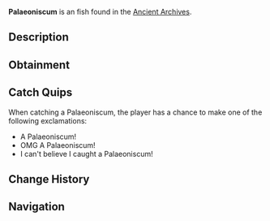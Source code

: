 {{FishInfobox
|image          = Palaeoniscum.png
|rarity         = Unusual
|sea            = First Sea
|location       = [[Ancient Archives]]
|sublocation    = 
|sources        = Fishing Rod
|radar_location = 
|xp             = 35
|weather        = Clear
|time           = Night
|season         = Spring, Autumn
|bait           = Fish Head
|base_weight    = 70
|base_value     = 125
|weight_range   = 67.5
|base_chance    = 40
|base_resil     = 70
}}
'''Palaeoniscum''' is an {{Rarity|Unusual}} fish found in the [[Ancient Archives]].

== Description ==
{{Description|Palaeoniscum is an ancient ray-finned fish from the Early Permian period, approximately 290 million years ago. Known for its robust ganoid scales and streamlined body, it represents early actinopterygian evolution, the ancestor of most modern fish.|Bestiary Entry}}

== Obtainment ==
{{Description|Found within the Ancient Isle's waterfall.|Bestiary Hint}}
{{Fish Availability|
Ancient Archives
Ancient Isle/Waterfall
|top_rods      = 
Plastic Rod\423048.51\621306.79;
Krampus's Rod\407825.22\440472.34;
Magma Rod\394096.53\425644.63;
Leviathan's Fang Rod\372989.33\321981.02;
Fast Rod\364872.65\642751.85;
Flimsy Rod\304531.79\558025.06;
Training Rod\311375.04\439245.08;
Rapid Rod\308376.14\701430.71;
Firefly Rod\289201.52\652898.08;
Fischer's Rod\324048.17\570299.32;
Buddy Bond Rod\314264.61\545305.9;
Trident Rod\362061.78\243023.05;
Free Spirit Rod\354567.25\237992.56;
No-Life Rod\328240.88\275841.5;
Depthseeker Rod\309688.6\212927.76;
Avalanche Rod\306639.25\192879.09;
Challenger's Rod\303449.16\260639.77;
Verdant Shear Rod\302480.48\230584.02;
Blazebringer Rod\301548.01\220279.62;
Seraphic Rod\301318.25\263591.75;
Zeus Rod\299398.14\231381.15;
Rod Of The Forgotten Fang\297601.06\258328.04;
Ethereal Prism Rod\295463.75\275213.55;
Rod Of The Depths\293361.37\237381.97;
Volcanic Rod\292354.47\181678.88;
Rod Of The Exalted One\290943.74\227404.83;
Steady Rod\119415.82\64465.06
|recommended   = Trident Rod
}}

== Catch Quips ==
When catching a Palaeoniscum, the player has a chance to make one of the following exclamations:
* A Palaeoniscum!
* OMG A Palaeoniscum!
* I can't believe I caught a Palaeoniscum!

== Change History ==
{{Change History|{{subst:Current Version}}}}

== Navigation ==
{{Fish Navbox|Ancient Archives}}